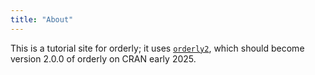 ```yaml
---
title: "About"
---
```


This is a tutorial site for orderly; it uses [`orderly2`](https://mrc-ide.githubio/orderly2), which should become version 2.0.0 of orderly on CRAN early 2025.
